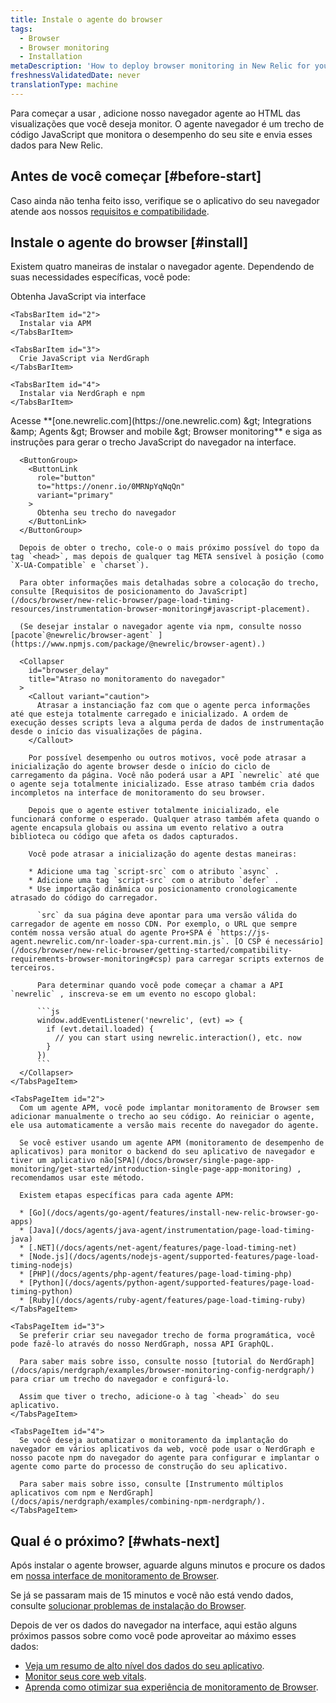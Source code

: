 ```yaml
---
title: Instale o agente do browser
tags:
  - Browser
  - Browser monitoring
  - Installation
metaDescription: 'How to deploy browser monitoring in New Relic for your apps, including UI, copy/paste, and API options.'
freshnessValidatedDate: never
translationType: machine
---
```


Para começar a usar <InlinePopover type="browser"/>, adicione nosso navegador agente ao HTML das visualizações que você deseja monitor. O agente navegador é um trecho de código JavaScript que monitora o desempenho do seu site e envia esses dados para New Relic.

## Antes de você começar [#before-start]

Caso ainda não tenha feito isso, verifique se o aplicativo do seu navegador atende aos nossos [requisitos e compatibilidade](/docs/browser/new-relic-browser/getting-started/compatibility-requirements-browser-monitoring).

## Instale o agente do browser [#install]

Existem quatro maneiras de instalar o navegador agente. Dependendo de suas necessidades específicas, você pode:

<Tabs>
  <TabsBar>
    <TabsBarItem id="1">
      Obtenha JavaScript via interface
    </TabsBarItem>

    <TabsBarItem id="2">
      Instalar via APM
    </TabsBarItem>

    <TabsBarItem id="3">
      Crie JavaScript via NerdGraph
    </TabsBarItem>

    <TabsBarItem id="4">
      Instalar via NerdGraph e npm
    </TabsBarItem>
  </TabsBar>

  <TabsPages>
    <TabsPageItem id="1">
      Acesse <DNT>**[one.newrelic.com](https://one.newrelic.com) &amp;gt; Integrations &amp;amp; Agents &amp;gt; Browser and mobile &amp;gt; Browser monitoring**</DNT> e siga as instruções para gerar o trecho JavaScript do navegador na interface.

      <ButtonGroup>
        <ButtonLink
          role="button"
          to="https://onenr.io/0MRNpYqNqQn"
          variant="primary"
        >
          Obtenha seu trecho do navegador
        </ButtonLink>
      </ButtonGroup>

      Depois de obter o trecho, cole-o o mais próximo possível do topo da tag `<head>`, mas depois de qualquer tag META sensível à posição (como `X-UA-Compatible` e `charset`).

      Para obter informações mais detalhadas sobre a colocação do trecho, consulte [Requisitos de posicionamento do JavaScript](/docs/browser/new-relic-browser/page-load-timing-resources/instrumentation-browser-monitoring#javascript-placement).

      (Se desejar instalar o navegador agente via npm, consulte nosso [pacote`@newrelic/browser-agent` ](https://www.npmjs.com/package/@newrelic/browser-agent).)

      <Collapser
        id="browser_delay"
        title="Atraso no monitoramento do navegador"
      >
        <Callout variant="caution">
          Atrasar a instanciação faz com que o agente perca informações até que esteja totalmente carregado e inicializado. A ordem de execução desses scripts leva a alguma perda de dados de instrumentação desde o início das visualizações de página.
        </Callout>

        Por possível desempenho ou outros motivos, você pode atrasar a inicialização do agente browser desde o início do ciclo de carregamento da página. Você não poderá usar a API `newrelic` até que o agente seja totalmente inicializado. Esse atraso também cria dados incompletos na interface de monitoramento do seu browser.

        Depois que o agente estiver totalmente inicializado, ele funcionará conforme o esperado. Qualquer atraso também afeta quando o agente encapsula globais ou assina um evento relativo a outra biblioteca ou código que afeta os dados capturados.

        Você pode atrasar a inicialização do agente destas maneiras:

        * Adicione uma tag `script-src` com o atributo `async` .
        * Adicione uma tag `script-src` com o atributo `defer` .
        * Use importação dinâmica ou posicionamento cronologicamente atrasado do código do carregador.

          `src` da sua página deve apontar para uma versão válida do carregador de agente em nosso CDN. Por exemplo, o URL que sempre contém nossa versão atual do agente Pro+SPA é `https://js-agent.newrelic.com/nr-loader-spa-current.min.js`. [O CSP é necessário](/docs/browser/new-relic-browser/getting-started/compatibility-requirements-browser-monitoring#csp) para carregar scripts externos de terceiros.

          Para determinar quando você pode começar a chamar a API `newrelic` , inscreva-se em um evento no escopo global:

          ```js
          window.addEventListener('newrelic', (evt) => {
            if (evt.detail.loaded) {
              // you can start using newrelic.interaction(), etc. now
            }
          })
          ```
      </Collapser>
    </TabsPageItem>

    <TabsPageItem id="2">
      Com um agente APM, você pode implantar monitoramento de Browser sem adicionar manualmente o trecho ao seu código. Ao reiniciar o agente, ele usa automaticamente a versão mais recente do navegador do agente.

      Se você estiver usando um agente APM (monitoramento de desempenho de aplicativos) para monitor o backend do seu aplicativo de navegador e tiver um aplicativo não[SPA](/docs/browser/single-page-app-monitoring/get-started/introduction-single-page-app-monitoring) , recomendamos usar este método.

      Existem etapas específicas para cada agente APM:

      * [Go](/docs/agents/go-agent/features/install-new-relic-browser-go-apps)
      * [Java](/docs/agents/java-agent/instrumentation/page-load-timing-java)
      * [.NET](/docs/agents/net-agent/features/page-load-timing-net)
      * [Node.js](/docs/agents/nodejs-agent/supported-features/page-load-timing-nodejs)
      * [PHP](/docs/agents/php-agent/features/page-load-timing-php)
      * [Python](/docs/agents/python-agent/supported-features/page-load-timing-python)
      * [Ruby](/docs/agents/ruby-agent/features/page-load-timing-ruby)
    </TabsPageItem>

    <TabsPageItem id="3">
      Se preferir criar seu navegador trecho de forma programática, você pode fazê-lo através do nosso NerdGraph, nossa API GraphQL.

      Para saber mais sobre isso, consulte nosso [tutorial do NerdGraph](/docs/apis/nerdgraph/examples/browser-monitoring-config-nerdgraph/) para criar um trecho do navegador e configurá-lo.

      Assim que tiver o trecho, adicione-o à tag `<head>` do seu aplicativo.
    </TabsPageItem>

    <TabsPageItem id="4">
      Se você deseja automatizar o monitoramento da implantação do navegador em vários aplicativos da web, você pode usar o NerdGraph e nosso pacote npm do navegador do agente para configurar e implantar o agente como parte do processo de construção do seu aplicativo.

      Para saber mais sobre isso, consulte [Instrumento múltiplos aplicativos com npm e NerdGraph](/docs/apis/nerdgraph/examples/combining-npm-nerdgraph/).
    </TabsPageItem>
  </TabsPages>
</Tabs>

## Qual é o próximo? [#whats-next]

Após instalar o agente browser, aguarde alguns minutos e procure os dados em [nossa interface de monitoramento de Browser](https://one.newrelic.com/nr1-core?filters=%28domain%3D%27BROWSER%27%20AND%20type%3D%27APPLICATION%27%29&state=1f7bae2d-dd3a-0027-3079-b60bcd19ded9&_gl=1*15f78ub*_ga*MTE0MTA2MTA5MS4xNzE4OTI0MDkw*_ga_R5EF3MCG7B*MTcyMTMxMzk2MC41Ny4xLjE3MjEzMTg2MzcuNDcuMS4xMDYwNTI3Njcw).

Se já se passaram mais de 15 minutos e você não está vendo dados, consulte [solucionar problemas de instalação do Browser](/docs/browser/browser-monitoring/troubleshooting/troubleshoot-your-browser-monitoring-installation/).

Depois de ver os dados do navegador na interface, aqui estão alguns próximos passos sobre como você pode aproveitar ao máximo esses dados:

* [Veja um resumo de alto nível dos dados do seu aplicativo](/docs/browser/browser-monitoring/getting-started/browser-summary-page).
* [Monitor seus core web vitals](/docs/journey-performance/guide-to-monitoring-core-web-vitals).
* [Aprenda como otimizar sua experiência de monitoramento de Browser](/docs/new-relic-solutions/best-practices-guides/full-stack-observability/browser-monitoring-best-practices-guide).

<InstallFeedback/>
